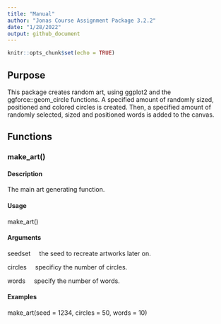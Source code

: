 ```yaml
---
title: "Manual"
author: "Jonas Course Assignment Package 3.2.2"
date: "1/28/2022"
output: github_document
---
```


```r
knitr::opts_chunk$set(echo = TRUE)
```

## Purpose

This package creates random art, using ggplot2 and the ggforce::geom_circle functions. A specified amount of randomly sized, positioned and colored circles is created. Then, a specified amount of randomly selected, sized and positioned words is added to the canvas.

## Functions

### make_art()

#### Description

The main art generating function.

#### Usage

make_art()

#### Arguments

seedset \   \   the seed to recreate artworks later on.

circles \   \   specificy the number of circles.

words \   \   specify the number of words.


#### Examples

make_art(seed = 1234, circles = 50, words = 10)

